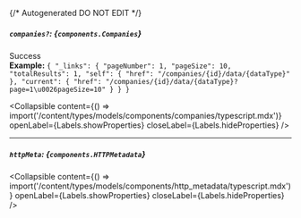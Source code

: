 {/* Autogenerated DO NOT EDIT  */}

##### `companies?`: *{`components.Companies`}*
Success
<br/>
**Example:** `{
"_links": {
"pageNumber": 1,
"pageSize": 10,
"totalResults": 1,
"self": {
"href": "/companies/{id}/data/{dataType}"
},
"current": {
"href": "/companies/{id}/data/{dataType}?page=1\u0026pageSize=10"
}
}
}`

<Collapsible content={() => import('/content/types/models/components/companies/typescript.mdx')} openLabel={Labels.showProperties} closeLabel={Labels.hideProperties} />


---
##### `httpMeta`: *{`components.HTTPMetadata`}*

<Collapsible content={() => import('/content/types/models/components/http_metadata/typescript.mdx')} openLabel={Labels.showProperties} closeLabel={Labels.hideProperties} />



